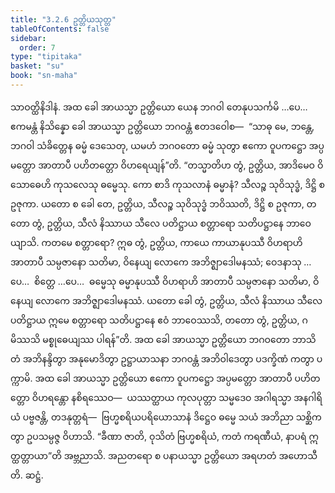 ```yaml
---
title: "3.2.6 ဥတ္တိယသုတ္တ"
tableOfContents: false
sidebar:
  order: 7
type: "tipitaka"
basket: "su"
book: "sn-maha"
---
```



<DynamicBreadcrumb />

<Division number="382" book="sn-maha">

<Paragraph number="838" book="sn-maha">
သာဝတ္ထိနိဒါနံ. အထ ခေါ အာယသ္မာ ဥတ္တိယော ယေန ဘဂဝါ တေနုပသင်္ကမိ …ပေ…  ဧကမန္တံ နိသိန္နော ခေါ အာယသ္မာ ဥတ္တိယော ဘဂဝန္တံ ဧတဒဝေါစ—  “သာဓု မေ, ဘန္တေ, ဘဂဝါ သံခိတ္တေန ဓမ္မံ ဒေသေတု, ယမဟံ ဘဂဝတော ဓမ္မံ သုတွာ ဧကော ဝူပကဋ္ဌော အပ္ပမတ္တော အာတာပီ ပဟိတတ္တော ဝိဟရေယျန်”တိ. “တသ္မာတိဟ တွံ, ဥတ္တိယ, အာဒိမေဝ ဝိသောဓေဟိ ကုသလေသု ဓမ္မေသု. ကော စာဒိ ကုသလာနံ ဓမ္မာနံ? သီလဉ္စ သုဝိသုဒ္ဓံ, ဒိဋ္ဌိ စ ဥဇုကာ. ယတော စ ခေါ တေ, ဥတ္တိယ, သီလဉ္စ သုဝိသုဒ္ဓံ ဘဝိဿတိ, ဒိဋ္ဌိ စ ဥဇုကာ, တတော တွံ, ဥတ္တိယ, သီလံ နိဿာယ သီလေ ပတိဋ္ဌာယ စတ္တာရော သတိပဋ္ဌာနေ ဘာဝေယျာသိ.
</Paragraph>

<Paragraph number="839" book="sn-maha">
ကတမေ စတ္တာရော? ဣဓ တွံ, ဥတ္တိယ, ကာယေ ကာယာနုပဿီ ဝိဟရာဟိ အာတာပီ သမ္ပဇာနော သတိမာ, ဝိနေယျ လောကေ အဘိဇ္ဈာဒေါမနဿံ; ဝေဒနာသု …ပေ…  စိတ္တေ …ပေ…  ဓမ္မေသု ဓမ္မာနုပဿီ ဝိဟရာဟိ အာတာပီ သမ္ပဇာနော သတိမာ, ဝိနေယျ လောကေ အဘိဇ္ဈာဒေါမနဿံ. ယတော ခေါ တွံ, ဥတ္တိယ, သီလံ နိဿာယ သီလေ ပတိဋ္ဌာယ ဣမေ စတ္တာရော သတိပဋ္ဌာနေ ဧဝံ ဘာဝေဿသိ, တတော တွံ, ဥတ္တိယ, ဂမိဿသိ မစ္စုဓေယျဿ ပါရန်”တိ.
</Paragraph>

<Paragraph number="840" book="sn-maha">
အထ ခေါ အာယသ္မာ ဥတ္တိယော ဘဂဝတော ဘာသိတံ အဘိနန္ဒိတွာ အနုမောဒိတွာ ဥဋ္ဌာယာသနာ ဘဂဝန္တံ အဘိဝါဒေတွာ ပဒက္ခိဏံ ကတွာ ပက္ကာမိ. အထ ခေါ အာယသ္မာ ဥတ္တိယော ဧကော ဝူပကဋ္ဌော အပ္ပမတ္တော အာတာပီ ပဟိတတ္တော ဝိဟရန္တော နစိရဿေဝ—  ယဿတ္ထာယ ကုလပုတ္တာ သမ္မဒေဝ အဂါရသ္မာ အနဂါရိယံ ပဗ္ဗဇန္တိ, တဒနုတ္တရံ—  ဗြဟ္မစရိယပရိယောသာနံ ဒိဋ္ဌေဝ ဓမ္မေ သယံ အဘိညာ သစ္ဆိကတွာ ဥပသမ္ပဇ္ဇ ဝိဟာသိ. “ခီဏာ ဇာတိ, ဝုသိတံ ဗြဟ္မစရိယံ, ကတံ ကရဏီယံ, နာပရံ ဣတ္ထတ္တာယာ”တိ အဗ္ဘညာသိ. အညတရော စ ပနာယသ္မာ ဥတ္တိယော အရဟတံ အဟောသီတိ.

</Paragraph>
</Division>

<Paragraph number="841" type="center" book="sn-maha">
ဆဋ္ဌံ.
</Paragraph>
